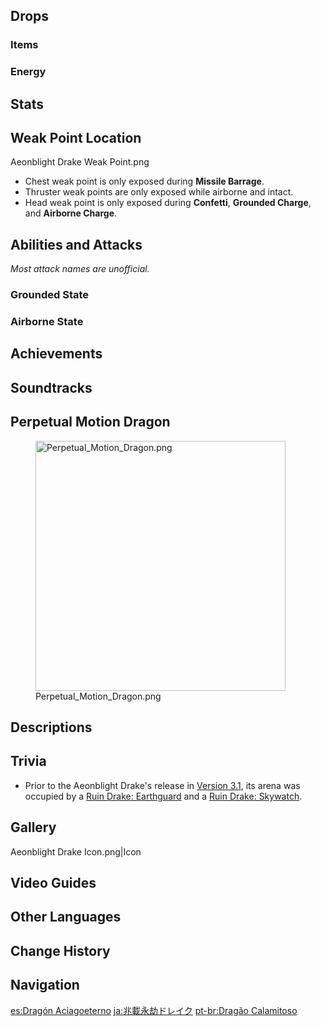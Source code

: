 {{Enemy Infobox
|title    = Perpetual Motion GL-Faf
|image    = <gallery>
Enemy Aeonblight Drake.png|Archive
Enemy Aeonblight Drake Full Artwork.png|Full Art
</gallery>
|type     = Normal Bosses
|family   = Automatons
|group    = Ruin Drakes
|location = [[Ardravi Valley]], [[Sumeru]]
|dmgtype  = Physical
|dmgtype2 = Anemo
|dmgtype3 = Cryo
|dmgtype4 = Dendro
|dmgtype5 = Electro
|dmgtype6 = Geo
|dmgtype7 = Hydro
|dmgtype8 = Pyro
|weakpoint = yes
|ability1 = 
|drops    = Perpetual Caliber
}}
{{Enemy Intro}}

==Drops==
===Items===
{{World Boss Rewards
|gem         = Shivada Jade,Varunada Lazurite
|exclusive   = Perpetual Caliber
|sets        = Berserker,The Exile,Lucky Dog
}}

===Energy===
{{Energy Drops
|hp1   = 66
|o1    = 1
|hp2   = 33
|o2    = 1
|hp3   = 0
|p3    = 2
}}

==Stats==
{{Enemy Stats
|phys_res     = 70%

|res2         = Beginning of Fight
|resglobal2   = 110%
|phys_res2    = 170%

|hp_ratio     = 17
|hp_type      = 2
|atk_ratio    = 6
|atk_type     = 2

|note = Gains '''60<nowiki>%</nowiki>''' RES to absorbed element.
}}

==Weak Point Location==
<gallery>
Aeonblight Drake Weak Point.png
</gallery>
* Chest weak point is only exposed during '''Missile Barrage'''.
* Thruster weak points are only exposed while airborne and intact.
* Head weak point is only exposed during '''Confetti''', '''Grounded Charge''', and '''Airborne Charge'''.

==Abilities and Attacks==
''Most attack names are unofficial.''
{{Enemy Attacks
|name_1      = Confetti
|desc_1      = Charges before scattering a great number of bombs into the air, dealing '''100% ATK''' when they land as {{Color|AoE Physical DMG}} or {{Color|AoE Elemental DMG}} matching the Aeonblight Drake's currently absorbed element.
* After this attack, the Aeonblight Drake will absorb the element that it has received the most amount of DMG from since the beginning of the battle or the last time it performed this attack. If it has received more Physical DMG than any other Elemental DMG, it will not absorb an element.
* The absorbed element will be used the next time it performs this attack. It also gains '''60%''' [[Resistance]] to the absorbed element.
* If the Aeonblight Drake has not received any Elemental DMG the beginning of the battle or the last time it performed this attack, or if it has received more Physical DMG than any other Elemental DMG, it will stay in or return to its Physical state.
* After the absorption is complete, the Aeonblight Drake will change states.
** If it changes from Airborne to Grounded, it will also deal '''30% ATK''' as {{Color|AoE Physical DMG}} where it lands.
|file_1      = Aeonblight Drake Confetti Grounded
|caption_1   = Grounded
|file_1_2    = Aeonblight Drake Confetti Airborne
|caption_1_2 = Airborne

|name_2      = Paralysis
|desc_2      = During Confetti, Grounded Charge, and Missile Barrage, weak spots on the Aeonblight Drake's head or chest will be exposed. Two additional weak spots on both wings are also exposed while it is airborne. Hitting either the head or chest weak spot or both the wing weak spots will cause the Aeonblight Drake to fall to the ground and become paralyzed for a period of time. Paralyzing the Ruin Drake will also remove its absorbed element.
|file_2      = Aeonblight Drake Paralysis Head
|caption_2   = Head weak spot
|file_2_2    = Aeonblight Drake Paralysis Wing
|caption_2_2 = Wing weak spots
}}

===Grounded State===
{{Enemy Attacks
|name_1      = Tail Sweep
|desc_1      = Performs a sweeping attack with its tail, dealing '''75% ATK''' as {{Color|Physical DMG}}.

|name_2      = Thruster Smash
|desc_2      = Smashes the ground twice with its thrusters, dealing '''75% ATK''', '''75% ATK''' as {{Color|Physical DMG}}.

|name_3      = Grounded Combo 1
|desc_3      = Attacks twice with its nose, dealing '''60% ATK''', '''60% ATK''' as {{Color|Physical DMG}} and follows up with a '''Tail Sweep'''.

|name_4      = Grounded Combo 2
|desc_4      = Performs '''Tail Sweep''' followed by '''Thruster Smash'''.

|name_5      = Grounded Charge
|desc_5      = If the player is far away, charges at high speed towards the player, dealing '''75% ATK''' as {{Color|Physical DMG}} on hit. If this attack successfully hits, follows up with a '''Tail Sweep'''. While charging, the weak point on its head is exposed.
}}

===Airborne State===
{{Enemy Attacks
|name_1      = Machine Gun Volley
|desc_1      = Fires off a volley in front of it, dealing '''60% ATK''' as {{Color|Physical DMG}}.

|name_2      = Missile Barrage
|desc_2      = Locks onto the player and fires a barrage of missiles, each dealing '''80% ATK''' as {{Color|Physical DMG}}. During this attack, the weak point on its chest is exposed.

|name_3      = Airborne Charge
|desc_3      = If the player is far away, charges at high speed towards the player, dealing '''60% ATK''' as {{Color|Physical DMG}} on hit. If this attack successfully hits, follows up with a tail sweep, dealing '''60% ATK''' as {{Color|Physical DMG}}.
}}

==Achievements==
{{Achievement Topic Table|topic=Aeonblight Drake|requirements=1}}

==Soundtracks==
{{Soundtracks by Category Table|Aeonblight Drake Soundtracks}}

==Perpetual Motion Dragon==
{{Description|After sleeping for many long years, the machine drake that once left deep scars across the earth begins to stir once more...}}
[[File:Perpetual Motion Dragon.png|400px]]

==Descriptions==
{{Description|This dragon-shaped combat machine is a being that inspires fear, much like the lord who once ruled these vast lands.<br />This mysterious, tireless mechanical monstrosity seems to be proof that the now-destroyed realm had reached heights that mortals should never have.|[[Adventurer Handbook]]}}
{{Description|This dragon-shaped combat machine is a being that inspires fear, much like the lord who once ruled these vast lands.<br />It is said that the now-destroyed realm once sought forbidden knowledge and attempted to create perpetual-motion machines that could match or even surpass primordial lifeforms. This mysterious, tireless mechanical monstrosity seems to be proof that they did indeed reach heights that mortals should never have attained.|[[Archive]]}}

==Trivia==
* Prior to the Aeonblight Drake's release in [[Version 3.1]], its arena was occupied by a [[Ruin Drake: Earthguard]] and a [[Ruin Drake: Skywatch]].

==Gallery==
<gallery>
Aeonblight Drake Icon.png|Icon
</gallery>

==Video Guides==
{{EVT
|video1   = https://youtu.be/RUQqlPEHfT0
|caption1 = 2 Ways to reach Aeonblight Drake

|video2   = https://youtu.be/ZrtApkL5eF8
|caption2 = EVERYTHING You Need to Know about Aeonblight Drake
}}

==Other Languages==
{{Other Languages
|en      = Aeonblight Drake
|zhs     = 兆载永劫龙兽
|zhs_rm  = Zhàozǎiyǒngjié Lóngshòu
|zht     = 兆載永劫龍獸
|zht_rm  = Zhàozǎiyǒngjié Lóngshòu
|zh_tl   = 
|ja      = 兆載永劫ドレイク
|ja_rm   = Chousaiyougou Doreiku
|ja_tl   = Eternal Drake
|ko      = {{tt|영겁|永劫}}의 드레이크
|ko_rm   = Yeoggeop-ui Deureikeu
|ko_tl   = Eternal Drake
|es      = Dragón Aciagoeterno
|es_tl   = Dragon of Eternal Fate
|fr      = Dragon cataclysmique
|fr_tl   = Cataclysmic Dragon
|ru      = Дракон вечных бедствий
|ru_tl   = Dragon of Eternal Calamities
|th      = Aeonblight Drake
|vi      = Rồng Điềm Báo Vạn Kiếp
|vi_tl   = Eternal Omen Dragon
|de      = Omendrache
|de_tl   = Omen Dragon
|id      = Aeonblight Drake
|pt      = Dragão Calamitoso
|pt_tl   = Calamitous Dragon
|tr      = Sonsuz Felaket Ejderi
|tr_tl   = 
|it      = Drago cataclismatico
|it_tl   = Cataclysmic Dragon
}}

==Change History==
{{Change History|3.1}}
<!--
==References==
{{Reflist}}-->

==Navigation==
{{Enemy Navbox|Bosses}}

[[es:Dragón Aciagoeterno]]
[[ja:兆載永劫ドレイク]]
[[pt-br:Dragão Calamitoso]]